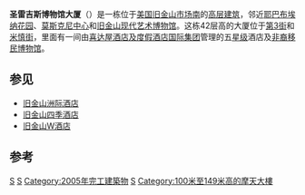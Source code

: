 {{Infobox Skyscraper
| building_name  = 圣雷吉斯博物馆大厦
| image          = [[Image:StRegisMuseumTowerSFCA2.JPG|200px]]
| location       = [[加利福尼亚州|加利福尼亚州]][[旧金山|旧金山]][[第3街_(旧金山)|第3街]]
| coordinates    = {{coord|37.7863|-122.4013|region:US-CA_type:landmark|display=title,inline}}
| constructed    = 2005
| use            = 酒店/住宅
| antenna_spire  =  
| roof           = 146.3米(480英尺)
| top_floor      = 
| floor_count    = 42
| elevator_count = 
| cost           = 
| architect      = [[SOM建筑设计事务所|SOM建筑设计事务所]]
| engineer       = SOM建筑设计事务所
| contractor     = [[韦伯戈建设者|韦伯戈建设者]] 
| developer      = [[都市发展集团|都市发展集团]]
| owner          = 
| management     = 
| references     = 
}}

'''圣雷吉斯博物馆大厦'''（{{lang-en|''St. Regis Museum Tower''}}）是一栋位于[[美国|美国]][[旧金山|旧金山]][[市场南_(旧金山)|市场南]]的[[高层建筑|高层建筑]]，邻近[[耶巴布埃纳花园|耶巴布埃纳花园]]、[[莫斯克尼中心|莫斯克尼中心]]和[[旧金山现代艺术博物馆|旧金山现代艺术博物馆]]。这栋42层高的大厦位于[[第3街_(旧金山)|第3街]]和[[米慎街|米慎街]]，里面有一间由[[喜达屋酒店及度假酒店国际集团|喜达屋酒店及度假酒店国际集团]]管理的五[[星级|星级]]酒店及[[非裔移民博物馆|非裔移民博物馆]]。

==参见==
*[[旧金山洲际酒店|旧金山洲际酒店]]
*[[旧金山四季酒店|旧金山四季酒店]]
*[[旧金山W酒店|旧金山W酒店]]

==参考==
{{reflist}}

[[Category:三藩市酒店|S]]
[[Category:舊金山摩天大樓|S]]
[[Category:2005年完工建築物|Category:2005年完工建築物]]
[[Category:美國摩天大樓酒店|S]]
[[Category:100米至149米高的摩天大樓|Category:100米至149米高的摩天大樓]]